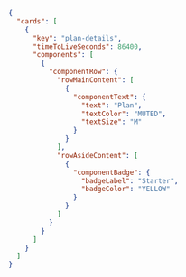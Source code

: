 ```json
{
  "cards": [
    {
      "key": "plan-details",
      "timeToLiveSeconds": 86400,
      "components": [
        {
          "componentRow": {
            "rowMainContent": [
              {
                "componentText": {
                  "text": "Plan",
                  "textColor": "MUTED",
                  "textSize": "M"
                }
              }
            ],
            "rowAsideContent": [
              {
                "componentBadge": {
                  "badgeLabel": "Starter",
                  "badgeColor": "YELLOW"
                }
              }
            ]
          }
        }
      ]
    }
  ]
}
```
